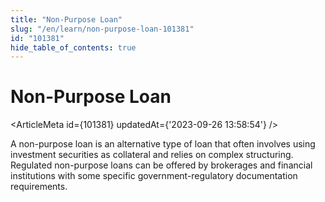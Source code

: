 ```yaml
---
title: "Non-Purpose Loan"
slug: "/en/learn/non-purpose-loan-101381"
id: "101381"
hide_table_of_contents: true
---
```



# Non-Purpose Loan

<ArticleMeta id={101381} updatedAt={'2023-09-26 13:58:54'} />
<div className='border-solid border-b border-t-0 my-4 border-[var(--ifm-color-gray-300)]' />

A non-purpose loan is an alternative type of loan that often involves using investment securities as collateral and relies on complex structuring. Regulated non-purpose loans can be offered by brokerages and financial institutions with some specific government-regulatory documentation requirements.

